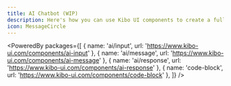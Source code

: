```yaml
---
title: AI Chatbot (WIP)
description: Here's how you can use Kibo UI components to create a fully featured AI chatbot interface.
icon: MessageCircle
---
```


<PoweredBy packages={[
  { name: 'ai/input', url: 'https://www.kibo-ui.com/components/ai-input' },
  { name: 'ai/message', url: 'https://www.kibo-ui.com/components/ai-message' },
  { name: 'ai/response', url: 'https://www.kibo-ui.com/components/ai-response' },
  { name: 'code-block', url: 'https://www.kibo-ui.com/components/code-block' },
]} />

<Preview path="ai-chatbot" type="block" />
